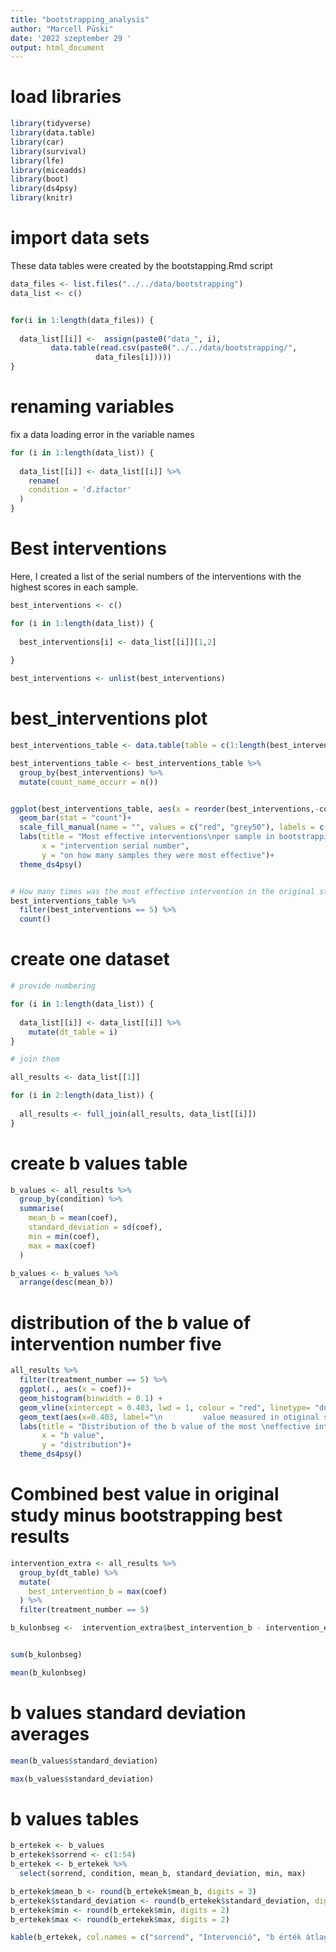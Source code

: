 ---
title: "bootstrapping_analysis"
author: "Marcell Püski"
date: '2022 szeptember 29 '
output: html_document
---


# load libraries

```{r}
library(tidyverse)
library(data.table)
library(car)
library(survival)
library(lfe)
library(miceadds)
library(boot)
library(ds4psy)
library(knitr)

```


# import data sets 

These data tables were created by the bootstapping.Rmd script


```{r}

data_files <- list.files("../../data/bootstrapping")
data_list <- c()


for(i in 1:length(data_files)) {                              
  
  data_list[[i]] <-  assign(paste0("data_", i),                                   
         data.table(read.csv(paste0("../../data/bootstrapping/",
                   data_files[i]))))
}

```


# renaming variables

fix a data loading error in the variable names  

```{r}

for (i in 1:length(data_list)) {
  
  data_list[[i]] <- data_list[[i]] %>%
    rename(
    condition = 'ď.żfactor'
  )
}

```



# Best interventions

Here, I created a list of the serial numbers of the interventions with the highest scores in each sample.

```{r}
best_interventions <- c()

for (i in 1:length(data_list)) {
  
  best_interventions[i] <- data_list[[i]][1,2]
  
}

best_interventions <- unlist(best_interventions)

```


# best_interventions plot

```{r}
best_interventions_table <- data.table(table = c(1:length(best_interventions)), best_interventions = as.factor(best_interventions))

best_interventions_table <- best_interventions_table %>%
  group_by(best_interventions) %>%
  mutate(count_name_occurr = n())


ggplot(best_interventions_table, aes(x = reorder(best_interventions,-count_name_occurr), fill = factor(ifelse(best_interventions == 5, "first in the original study", "rest"))))+
  geom_bar(stat = "count")+
  scale_fill_manual(name = "", values = c("red", "grey50"), labels = c("most effective intervention in original study", "rest of the interventions")) +
  labs(title = "Most effective interventions\nper sample in bootstrapping analysis",
       x = "intervention serial number",
       y = "on how many samples they were most effective")+
  theme_ds4psy()


# How many times was the most effective intervention in the original study also the most effective in the bootstrapping analysis 
best_interventions_table %>%
  filter(best_interventions == 5) %>%
  count()

```


# create one dataset

```{r}

# provide numbering

for (i in 1:length(data_list)) {
  
  data_list[[i]] <- data_list[[i]] %>%
    mutate(dt_table = i)
}

# join them

all_results <- data_list[[1]]

for (i in 2:length(data_list)) {
  
  all_results <- full_join(all_results, data_list[[i]])
}


```



# create b values table

```{r}

b_values <- all_results %>%
  group_by(condition) %>%
  summarise(
    mean_b = mean(coef),
    standard_deviation = sd(coef),
    min = min(coef),
    max = max(coef)
  )

b_values <- b_values %>%
  arrange(desc(mean_b))

```



# distribution of the b value of intervention number five

```{r}
all_results %>%
  filter(treatment_number == 5) %>%
  ggplot(., aes(x = coef))+
  geom_histogram(binwidth = 0.1) +
  geom_vline(xintercept = 0.403, lwd = 1, colour = "red", linetype= "dotted")+
  geom_text(aes(x=0.403, label="\n         value measured in otiginal study", y=5), angle=90, text=element_text(size=11))+
  labs(title = "Distribution of the b value of the most \neffective intervention (number 5) in the bootstrapping analysis",
       x = "b value",
       y = "distribution")+
  theme_ds4psy()


```


# Combined best value in original study minus bootstrapping best results

```{r}
intervention_extra <- all_results %>%
  group_by(dt_table) %>%
  mutate(
    best_intervention_b = max(coef)
  ) %>%
  filter(treatment_number == 5)

b_kulonbseg <-  intervention_extra$best_intervention_b - intervention_extra$coef


sum(b_kulonbseg)

mean(b_kulonbseg)

```

# b values standard deviation averages

```{r}
mean(b_values$standard_deviation)

max(b_values$standard_deviation)

```

# b values tables

```{r}

b_ertekek <- b_values
b_ertekek$sorrend <- c(1:54)
b_ertekek <- b_ertekek %>%
  select(sorrend, condition, mean_b, standard_deviation, min, max)

b_ertekek$mean_b <- round(b_ertekek$mean_b, digits = 3)
b_ertekek$standard_deviation <- round(b_ertekek$standard_deviation, digits = 3)
b_ertekek$min <- round(b_ertekek$min, digits = 2)
b_ertekek$max <- round(b_ertekek$max, digits = 2)

kable(b_ertekek, col.names = c("sorrend", "Intervenció", "b érték átlaga", "b érték szórása", "minimum b érték", "maximum b érték"))

```


